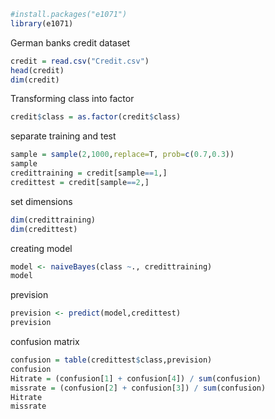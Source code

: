 ```r
#install.packages("e1071")
library(e1071)
```
German banks credit dataset
```r
credit = read.csv("Credit.csv")
head(credit)
dim(credit)
```
Transforming class into factor 
```r
credit$class = as.factor(credit$class)
```
separate training and test
```r
sample = sample(2,1000,replace=T, prob=c(0.7,0.3))
sample
credittraining = credit[sample==1,]
credittest = credit[sample==2,]
```
set dimensions 
```r
dim(credittraining)
dim(credittest)
```
creating model
```r
model <- naiveBayes(class ~., credittraining)
model
```
prevision 
```r
prevision <- predict(model,credittest)
prevision
```
confusion matrix 
```r
confusion = table(credittest$class,prevision)
confusion
Hitrate = (confusion[1] + confusion[4]) / sum(confusion)
missrate = (confusion[2] + confusion[3]) / sum(confusion)
Hitrate
missrate
```


